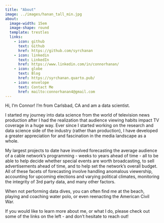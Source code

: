 ```yaml
---
title: "About"
image: ../images/hanan_tall_min.jpg
about:
  image-width: 15em
  image-shape: round
  template: trestles
  links: 
    - icon: github
      text: Github
      href: https://github.com/syrchanan
    - icon: linkedin
      text: LinkedIn
      href: https://www.linkedin.com/in/connorhanan/
    - icon: globe
      text: Blog
      href: https://syrchanan.quarto.pub/
    - icon: envelope
      text: Contact Me
      href: mailto:connorhanan4@gmail.com
---
```


Hi, I'm Connor! I'm from Carlsbad, CA and am a data scientist.  

I started my journey into data science from the world of television news production after I had the realization that audience viewing habits impact TV coverage in a huge way. Ever since I started working on the research and data science side of the industry (rather than production), I have developed a greater appreciation for and fascination in the media landscape as a whole.  

My largest projects to date have involved forecasting the average audience of a cable network's programming - weeks to years ahead of time - all to be able to help decide whether special events are worth broadcasting, to sell advertisements ahead of time, and to help set the network's overall budget. All of these facets of forecasting involve handling anomalous viewership, accounting for upcoming elections and varying political climates, monitoring the integrity of 3rd party data, and many other factors.  

When not performing data dives, you can often find me at the beach, playing and coaching water polo, or even reenacting the American Civil War.  

If you would like to learn more about me, or what I do, please check out some of the links on the left - and don't hesitate to reach out!  
